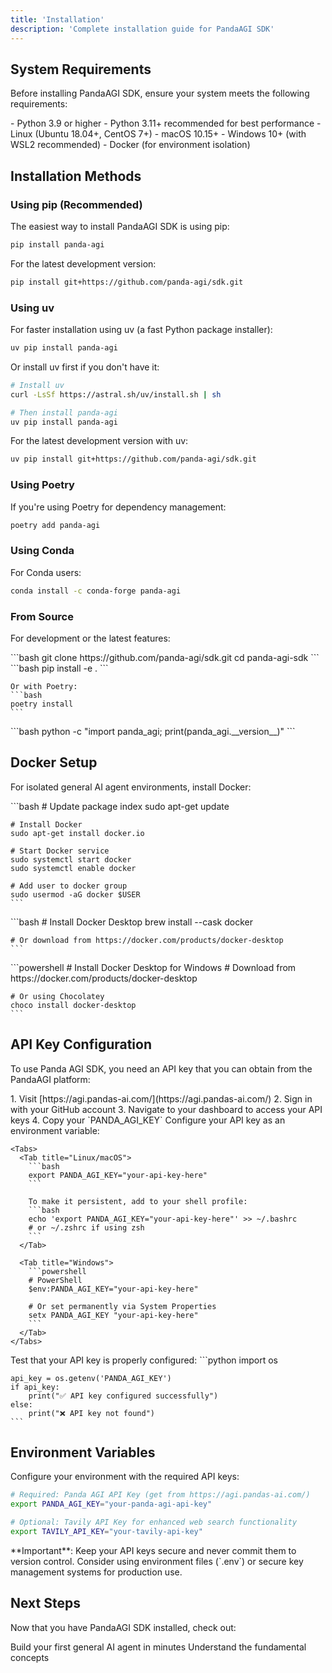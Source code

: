 ```yaml
---
title: 'Installation'
description: 'Complete installation guide for PandaAGI SDK'
---
```


## System Requirements

Before installing PandaAGI SDK, ensure your system meets the following requirements:

<AccordionGroup>
  <Accordion title="Python Version">
    - Python 3.9 or higher
    - Python 3.11+ recommended for best performance
  </Accordion>

  <Accordion title="Operating System">
    - Linux (Ubuntu 18.04+, CentOS 7+)
    - macOS 10.15+
    - Windows 10+ (with WSL2 recommended)
  </Accordion>

  <Accordion title="Dependencies">
    - Docker (for environment isolation)
  </Accordion>
</AccordionGroup>

## Installation Methods

### Using pip (Recommended)

The easiest way to install PandaAGI SDK is using pip:

```bash
pip install panda-agi
```

For the latest development version:

```bash
pip install git+https://github.com/panda-agi/sdk.git
```

### Using uv

For faster installation using uv (a fast Python package installer):

```bash
uv pip install panda-agi
```

Or install uv first if you don't have it:

```bash
# Install uv
curl -LsSf https://astral.sh/uv/install.sh | sh

# Then install panda-agi
uv pip install panda-agi
```

For the latest development version with uv:

```bash
uv pip install git+https://github.com/panda-agi/sdk.git
```

### Using Poetry

If you're using Poetry for dependency management:

```bash
poetry add panda-agi
```

### Using Conda

For Conda users:

```bash
conda install -c conda-forge panda-agi
```

### From Source

For development or the latest features:

<Steps>
  <Step title="Clone the Repository">
    ```bash
    git clone https://github.com/panda-agi/sdk.git
    cd panda-agi-sdk
    ```
  </Step>
  
  <Step title="Install Dependencies">
    ```bash
    pip install -e .
    ```
    
    Or with Poetry:
    ```bash
    poetry install
    ```
  </Step>
  
  <Step title="Verify Installation">
    ```bash
    python -c "import panda_agi; print(panda_agi.__version__)"
    ```
  </Step>
</Steps>

## Docker Setup

For isolated general AI agent environments, install Docker:

<Tabs>
  <Tab title="Ubuntu/Debian">
    ```bash
    # Update package index
    sudo apt-get update
    
    # Install Docker
    sudo apt-get install docker.io
    
    # Start Docker service
    sudo systemctl start docker
    sudo systemctl enable docker
    
    # Add user to docker group
    sudo usermod -aG docker $USER
    ```
  </Tab>
  
  <Tab title="macOS">
    ```bash
    # Install Docker Desktop
    brew install --cask docker
    
    # Or download from https://docker.com/products/docker-desktop
    ```
  </Tab>
  
  <Tab title="Windows">
    ```powershell
    # Install Docker Desktop for Windows
    # Download from https://docker.com/products/docker-desktop
    
    # Or using Chocolatey
    choco install docker-desktop
    ```
  </Tab>
</Tabs>

## API Key Configuration

To use Panda AGI SDK, you need an API key that you can obtain from the PandaAGI platform:

<Steps>
  <Step title="Get Your API Key">
    1. Visit [https://agi.pandas-ai.com/](https://agi.pandas-ai.com/)
    2. Sign in with your GitHub account
    3. Navigate to your dashboard to access your API keys
    4. Copy your `PANDA_AGI_KEY`
  </Step>
  
  <Step title="Set Environment Variable">
    Configure your API key as an environment variable:
    
    <Tabs>
      <Tab title="Linux/macOS">
        ```bash
        export PANDA_AGI_KEY="your-api-key-here"
        ```
        
        To make it persistent, add to your shell profile:
        ```bash
        echo 'export PANDA_AGI_KEY="your-api-key-here"' >> ~/.bashrc
        # or ~/.zshrc if using zsh
        ```
      </Tab>
      
      <Tab title="Windows">
        ```powershell
        # PowerShell
        $env:PANDA_AGI_KEY="your-api-key-here"
        
        # Or set permanently via System Properties
        setx PANDA_AGI_KEY "your-api-key-here"
        ```
      </Tab>
    </Tabs>
  </Step>
  
  <Step title="Verify Configuration">
    Test that your API key is properly configured:
    ```python
    import os
    
    api_key = os.getenv('PANDA_AGI_KEY')
    if api_key:
        print("✅ API key configured successfully")
    else:
        print("❌ API key not found")
    ```
  </Step>
</Steps>

## Environment Variables

Configure your environment with the required API keys:

```bash
# Required: Panda AGI API Key (get from https://agi.pandas-ai.com/)
export PANDA_AGI_KEY="your-panda-agi-api-key"

# Optional: Tavily API Key for enhanced web search functionality
export TAVILY_API_KEY="your-tavily-api-key"
```

<Note>
  **Important**: Keep your API keys secure and never commit them to version control. 
  Consider using environment files (`.env`) or secure key management systems for production use.
</Note>

## Next Steps

Now that you have PandaAGI SDK installed, check out:

<CardGroup cols={2}>
  <Card
    title="Quickstart Guide"
    icon="rocket"
    href="/quickstart"
  >
    Build your first general AI agent in minutes
  </Card>
  <Card
    title="Architecture"
    icon="lightbulb"
    href="/concepts/architecture"
  >
    Understand the fundamental concepts
  </Card>
</CardGroup> 